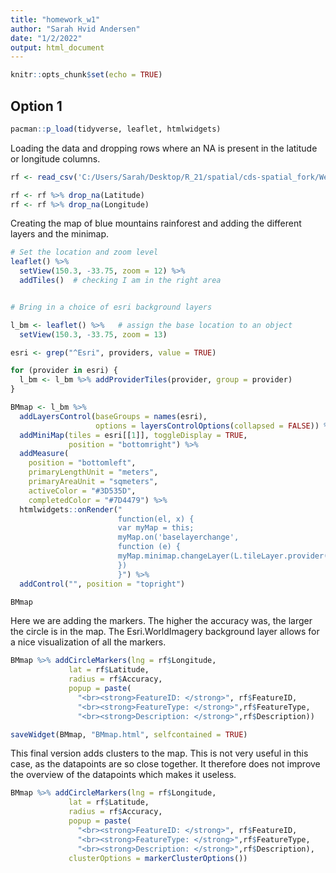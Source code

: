 ---
title: "homework_w1"
author: "Sarah Hvid Andersen"
date: "1/2/2022"
output: html_document
---

```{r setup, include=FALSE}
knitr::opts_chunk$set(echo = TRUE)
```

## Option 1  

```{r}
pacman::p_load(tidyverse, leaflet, htmlwidgets)

```

Loading the data and dropping rows where an NA is present in the latitude or longitude columns. 

```{r}

rf <- read_csv('C:/Users/Sarah/Desktop/R_21/spatial/cds-spatial_fork/Week01/data/RCFeature2018.csv')

rf <- rf %>% drop_na(Latitude)
rf <- rf %>% drop_na(Longitude)

```


Creating the map of blue mountains rainforest and adding the different layers and the minimap.

```{r}
# Set the location and zoom level
leaflet() %>% 
  setView(150.3, -33.75, zoom = 12) %>%
  addTiles()  # checking I am in the right area


# Bring in a choice of esri background layers  

l_bm <- leaflet() %>%   # assign the base location to an object
  setView(150.3, -33.75, zoom = 13)

esri <- grep("^Esri", providers, value = TRUE)

for (provider in esri) {
  l_bm <- l_bm %>% addProviderTiles(provider, group = provider)
}

BMmap <- l_bm %>%
  addLayersControl(baseGroups = names(esri),
                   options = layersControlOptions(collapsed = FALSE)) %>%
  addMiniMap(tiles = esri[[1]], toggleDisplay = TRUE,
             position = "bottomright") %>%
  addMeasure(
    position = "bottomleft",
    primaryLengthUnit = "meters",
    primaryAreaUnit = "sqmeters",
    activeColor = "#3D535D",
    completedColor = "#7D4479") %>% 
  htmlwidgets::onRender("
                        function(el, x) {
                        var myMap = this;
                        myMap.on('baselayerchange',
                        function (e) {
                        myMap.minimap.changeLayer(L.tileLayer.provider(e.name));
                        })
                        }") %>% 
  addControl("", position = "topright")

BMmap

```

Here we are adding the markers. The higher the accuracy was, the larger the circle is in the map. The Esri.WorldImagery background layer allows for a nice visualization of all the markers.

```{r}
BMmap %>% addCircleMarkers(lng = rf$Longitude, 
             lat = rf$Latitude,
             radius = rf$Accuracy,
             popup = paste(
               "<br><strong>FeatureID: </strong>", rf$FeatureID,
               "<br><strong>FeatureType: </strong>",rf$FeatureType,
               "<br><strong>Description: </strong>",rf$Description))

saveWidget(BMmap, "BMmap.html", selfcontained = TRUE)
```


This final version adds clusters to the map. This is not very useful in this case, as the datapoints are so close together. It therefore does not improve the overview of the datapoints which makes it useless. 

```{r}
BMmap %>% addCircleMarkers(lng = rf$Longitude, 
             lat = rf$Latitude,
             radius = rf$Accuracy,
             popup = paste(
               "<br><strong>FeatureID: </strong>", rf$FeatureID,
               "<br><strong>FeatureType: </strong>",rf$FeatureType,
               "<br><strong>Description: </strong>",rf$Description),
             clusterOptions = markerClusterOptions())


```

